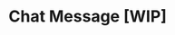 # Chat Message [WIP]

<!-- ```html

```

<div className="ui-preview">
  <dyte-text-message
    ref={(el) => {
      if (el)
        el.message = {
          type: 'text',
          userId: 'afsa',
          displayName: 'John Doe',
          time: new Date(),
          message: 'Hello world',
        };
    }}
  ></dyte-text-message>
</div> -->
